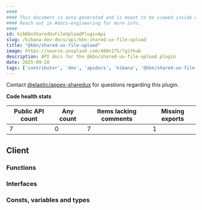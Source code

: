 ```yaml
---
####
#### This document is auto-generated and is meant to be viewed inside our experimental, new docs system.
#### Reach out in #docs-engineering for more info.
####
id: kibKbnSharedUxFileUploadPluginApi
slug: /kibana-dev-docs/api/kbn-shared-ux-file-upload
title: "@kbn/shared-ux-file-upload"
image: https://source.unsplash.com/400x175/?github
description: API docs for the @kbn/shared-ux-file-upload plugin
date: 2025-09-20
tags: ['contributor', 'dev', 'apidocs', 'kibana', '@kbn/shared-ux-file-upload']
---
```




Contact [@elastic/appex-sharedux](https://github.com/orgs/elastic/teams/appex-sharedux) for questions regarding this plugin.

**Code health stats**

| Public API count  | Any count | Items lacking comments | Missing exports |
|-------------------|-----------|------------------------|-----------------|
| 7 | 0 | 7 | 1 |

## Client

### Functions
<DocDefinitionList data={kbnSharedUxFileUploadObj.client.functions}/>

### Interfaces
<DocDefinitionList data={kbnSharedUxFileUploadObj.client.interfaces}/>

### Consts, variables and types
<DocDefinitionList data={kbnSharedUxFileUploadObj.client.misc}/>

